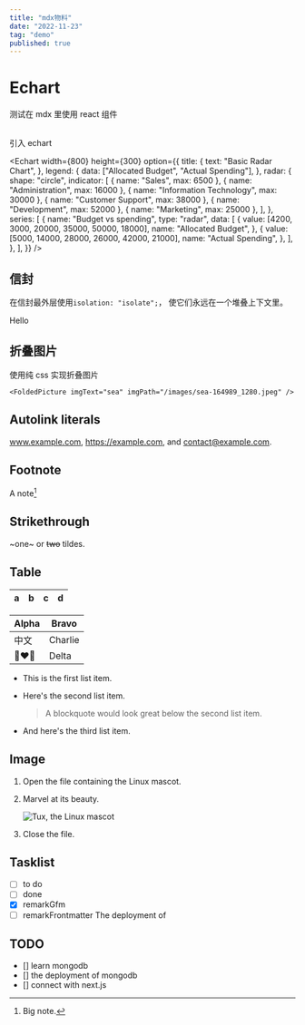```yaml
---
title: "mdx物料"
date: "2022-11-23"
tag: "demo"
published: true
---
```


# Echart

测试在 mdx 里使用 react 组件

<br />
引入 echart

<Echart
  width={800}
  height={300}
  option={{
    title: {
      text: "Basic Radar Chart",
    },
    legend: {
      data: ["Allocated Budget", "Actual Spending"],
    },
    radar: {
      shape: "circle",
      indicator: [
        { name: "Sales", max: 6500 },
        { name: "Administration", max: 16000 },
        { name: "Information Technology", max: 30000 },
        { name: "Customer Support", max: 38000 },
        { name: "Development", max: 52000 },
        { name: "Marketing", max: 25000 },
      ],
    },
    series: [
      {
        name: "Budget vs spending",
        type: "radar",
        data: [
          {
            value: [4200, 3000, 20000, 35000, 50000, 18000],
            name: "Allocated Budget",
          },
          {
            value: [5000, 14000, 28000, 26000, 42000, 21000],
            name: "Actual Spending",
          },
        ],
      },
    ],
  }}
/>

## 信封

在信封最外层使用<Code>isolation: "isolate";</Code>， 使它们永远在一个堆叠上下文里。

<Envelope>Hello</Envelope>

## 折叠图片

使用纯 css 实现折叠图片

```
<FoldedPicture imgText="sea" imgPath="/images/sea-164989_1280.jpeg" />
```

<FoldedPicture imgText="sea" imgPath="/images/sea-164989_1280.jpeg" />

## Autolink literals

www.example.com, https://example.com, and contact@example.com.

## Footnote

A note[^1]

[^1]: Big note.

## Strikethrough

~one~ or ~~two~~ tildes.

## Table

| a   | b   |   c |  d  |
| --- | :-- | --: | :-: |

| Alpha | Bravo   |
| ----- | ------- |
| 中文  | Charlie |
| 👩‍❤️‍👩    | Delta   |

- This is the first list item.
- Here's the second list item.

  > A blockquote would look great below the second list item.

- And here's the third list item.

## Image

1. Open the file containing the Linux mascot.
2. Marvel at its beauty.

   ![Tux, the Linux mascot](/images/cat.jpg)

3. Close the file.

## Tasklist

- [ ] to do
- [ ] done
- [x] remarkGfm
- [ ] remarkFrontmatter
      The deployment of

## TODO

- [] learn mongodb
- [] the deployment of mongodb
- [] connect with next.js
